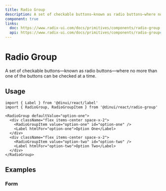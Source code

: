 ```yaml
---
title: Radio Group
description: A set of checkable buttons—known as radio buttons—where no more than one of the buttons can be checked at a time.
component: true
links:
  doc: https://www.radix-ui.com/docs/primitives/components/radio-group
  api: https://www.radix-ui.com/docs/primitives/components/radio-group#api-reference
---
```


# Radio Group

A set of checkable buttons—known as radio buttons—where no more than one of the buttons can be checked at a time.


<Example path="ui/radio-group-demo" />

## Usage

```tsx
import { Label } from '@dinui/react/label'
import { RadioGroup, RadioGroupItem } from '@dinui/react/radio-group'
```

```tsx
<RadioGroup defaultValue="option-one">
  <div className="flex items-center space-x-2">
    <RadioGroupItem value="option-one" id="option-one" />
    <Label htmlFor="option-one">Option One</Label>
  </div>
  <div className="flex items-center space-x-2">
    <RadioGroupItem value="option-two" id="option-two" />
    <Label htmlFor="option-two">Option Two</Label>
  </div>
</RadioGroup>
```

## Examples

### Form

<Example path="ui/radio-group-form" />
